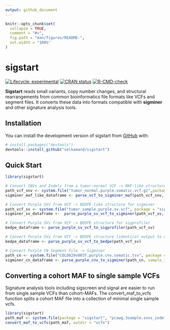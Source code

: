 ```yaml
---
output: github_document
---
```


<!-- README.md is generated from README.Rmd. Please edit that file -->

```r
knitr::opts_chunk$set(
  collapse = TRUE,
  comment = "#>",
  fig.path = "man/figures/README-",
  out.width = "100%"
)
```

# sigstart

<!-- badges: start -->
[![Lifecycle: experimental](https://img.shields.io/badge/lifecycle-experimental-orange.svg)](https://lifecycle.r-lib.org/articles/stages.html#experimental)
[![CRAN status](https://www.r-pkg.org/badges/version/sigstart)](https://CRAN.R-project.org/package=sigstart)
[![R-CMD-check](https://github.com/selkamand/sigstart/actions/workflows/R-CMD-check.yaml/badge.svg)](https://github.com/selkamand/sigstart/actions/workflows/R-CMD-check.yaml)
<!-- badges: end -->

**Sigstart** reads small variants, copy number changes, and structural rearrangements from common bioinformatics file formats like VCFs and segment files. It converts these data into formats compatible with **sigminer** and other signature analysis tools.

## Installation

You can install the development version of sigstart from [GitHub](https://github.com/) with:

``` r
# install.packages("devtools")
devtools::install_github("selkamand/sigstart")
```

## Quick Start

```r
library(sigstart)

# Convert SNVs and Indels from a tumor-normal VCF -> MAF-like structure for sigminer
path_vcf_snv <- system.file("tumor_normal.purple.somatic.vcf.gz",package = "sigstart")
sigminer_maf_like_dataframe <- parse_vcf_to_sigminer_maf(path_vcf_snv, sample_id = "tumor_sample")

# Convert Purple SVs from VCF -> BEDPE-like structure for sigminer
path_vcf_sv <- system.file("tumor_sample.purple.sv.vcf", package = "sigstart")
sigminer_sv_dataframe <-  parse_purple_sv_vcf_to_sigminer(path_vcf_sv, sample_id = "tumor_sample")

# Convert Purple SVs from VCF -> BEDPE structure for sigprofiler
bedpe_dataframe <- parse_purple_sv_vcf_to_sigprofiler(path_vcf_sv)

# Convert Purple SVs from VCF -> BEDPE structure (identical output to above)
bedpe_dataframe <- parse_purple_sv_vcf_to_bedpe(path_vcf_sv)

# Convert Purple CN Segment File -> Sigminer 
path_cn <- system.file("COLO829v003T.purple.cnv.somatic.tsv", package = "sigstart")
sigminer_cn_dataframe <- parse_purple_cnv_to_sigminer(path_cn, sample_id = "tumor_sample")
```


## Converting a cohort MAF to single sample VCFs

Signature analysis tools including sigscreen and signal are easier to run from single sample VCFs than cohort-MAFs. The convert_maf_to_vcfs function splits a cohort MAF file into a collection of minimal single sample vcfs.

```r
library(sigstart)
path_maf <- system.file(package = "sigstart", "pcawg.3sample.snvs_indel.maf")
convert_maf_to_vcfs(path_maf, outdir = "vcfs")
```

